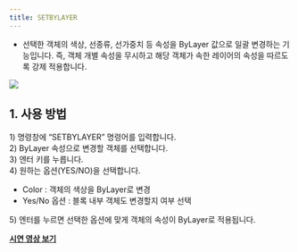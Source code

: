 ```yaml
---
title: SETBYLAYER
---
```



[image1]: ../../../../../assets/images/commands/setbylayer/image1.png

* 선택한 객체의 색상, 선종류, 선가중치 등 속성을 ByLayer 값으로 일괄 변경하는 기능입니다. 즉, 객체 개별 속성을 무시하고 해당 객체가 속한 레이어의 속성을 따르도록 강제 적용합니다.

![][image1]

## **1\. 사용 방법**

1\) 명령창에 “SETBYLAYER” 명령어를 입력합니다.  
2\) ByLayer 속성으로 변경할 객체를 선택합니다.  
3\) 엔터 키를 누릅니다.  
4\) 원하는 옵션(YES/NO)을 선택합니다.

- Color : 객체의 색상을 ByLayer로 변경  
- Yes/No 옵션 : 블록 내부 객체도 변경할지 여부 선택

5\) 엔터를 누르면 선택한 옵션에 맞게 객체의 속성이 ByLayer로 적용됩니다.

[**<Icon name="youtube" class="emoji"/> 시연 영상 보기**]()
